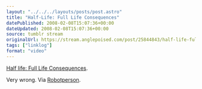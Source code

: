 ```yaml
---
layout: "../../../layouts/posts/post.astro"
title: "Half-Life: Full Life Consequences"
datePublished: 2008-02-08T15:07:36+00:00
dateUpdated: 2008-02-08T15:07:36+00:00
source: tumblr stream
originalUrl: https://stream.anglepoised.com/post/25844843/half-life-full-life-consequences-very-wrong-via
tags: ["linklog"]
format: "video"
---
```



<YouTube id="https://www.youtube.com/watch?v=OHxyZaZlaOs" />

[Half life: Full Life Consequences][1].

Very wrong. Via [Robotperson][2].

[1]: https://www.youtube.com/watch?v=OHxyZaZlaOs
[2]: http://robotperson.com/archives/2008/01/18/visual-hierarchy/
